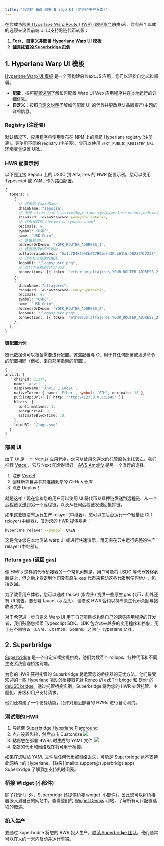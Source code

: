 ```yaml
---
title: "为您的 HWR 部署 Bridge UI (跨链桥用户界面)"
---
```


在您成功[部署 Hyperlane Warp Route (HWR) (跨链资产路由)](/zh/docs/guides/quickstart/deploy-warp-route)后，您有两个现成的选项来设置前端 UI 以支持跨链代币转账：

1. **[Fork、自定义并部署 Hyperlane Warp UI 模板](#fork--customize-the-ui)**
2. **[使用托管的 Superbridge 实例](#superbridge)**

## 1. Hyperlane Warp UI 模板

[Hyperlane Warp UI 模板](https://github.com/hyperlane-xyz/hyperlane-warp-ui-template) 是一个预构建的 Next.JS 应用，您可以轻松自定义和部署。

- **配置**：按照[配置说明](https://github.com/hyperlane-xyz/hyperlane-warp-ui-template/blob/main/README.md)了解如何配置 Warp UI Web 应用程序并在本地运行的详细信息。
- **自定义**：按照[自定义说明](https://github.com/hyperlane-xyz/hyperlane-warp-ui-template/blob/main/CUSTOMIZE.md)了解如何配置 UI 的代币并更改默认品牌资产/主题的详细信息。

### Registry (注册表)

默认情况下，应用程序将使用发布在 NPM 上的规范 Hyperlane registry (注册表)。要使用不同的 registry (注册表)，您可以使用 `NEXT_PUBLIC_REGISTRY_URL` 环境变量设置 URL。

### HWR 配置示例

以下是连接 Sepolia 上的 USDC 到 Alfajores 的 HWR 配置示例。您可以使用 Typescript 或 YAML 作为路由配置。

```typescript
{
  tokens: [
    {
      // 代币的 ChainName
      chainName: "sepolia",
      // 参见 https://github.com/hyperlane-xyz/hyperlane-monorepo/blob/main/typescript/sdk/src/token/TokenStandard.ts
      standard: TokenStandard.EvmHypCollateral,
      // 代币元数据（decimals、symbol、name）
      decimals: 6,
      symbol: "USDC",
      name: "USD Coin",
      // 路由器地址
      addressOrDenom: "YOUR_ROUTER_ADDRESS_1",
      // 底层抵押代币的地址
      collateralAddress: "0x1c7D4B196Cb0C7B01d743Fbc6116a902379C7238",
      // 代币标志图像的路径
      logoURI: "/logos/usdc.png",
      // 此代币连接到的代币列表
      connections: [{ token: "ethereum|alfajores|YOUR_ROUTER_ADDRESS_2" }],
    },
    {
      chainName: "alfajores",
      standard: TokenStandard.EvmHypSynthetic,
      decimals: 6,
      symbol: "USDC",
      name: "USD Coin",
      addressOrDenom: "YOUR_ROUTER_ADDRESS_2",
      logoURI: "/logos/usdc.png",
      connections: [{ token: "ethereum|alfajores|YOUR_ROUTER_ADDRESS_2" }],
    },
  ];
}
```

#### 链配置示例

链元数据也可以根据需要进行配置。这些配置与 CLI 用于其任何部署或发送命令的配置相同（例如，来自[部署指南](/zh/docs/guides/chains/deploy-hyperlane)的配置）。

```typescript
{
anvil1: {
    chainId: 31337,
    name: 'anvil1',
    displayName: 'Anvil 1 Local',
    nativeToken: { name: 'Ether', symbol: 'ETH', decimals: 18 },
    publicRpcUrls: [{ http: 'http://127.0.0.1:8545' }],
    blocks: {
      confirmations: 1,
      reorgPeriod: 0,
      estimateBlockTime: 10,
    },
    logoURI: '/logo.svg'
  }
}
```

### 部署 UI

由于 UI 是一个 Next.js 应用程序，您可以使用您喜欢的托管服务来托管它。我们推荐 [Vercel](https://vercel.com)，它与 Next 配合得很好。[AWS Amplify](https://aws.amazon.com/amplify) 是另一个流行的选择。

1. 注册 [Vercel](https://vercel.com/)
2. 创建新项目并将其连接到您的 GitHub 仓库
3. 点击 Deploy！

就是这样！现在您和您的用户可以使用 UI 将代币从抵押链发送到远程链、从一个远程链发送到另一个远程链，以及从任何远程链发送回抵押链。

<Tip>
如果这些链没有运行生产 relayer (中继器)，您可以在后台运行一个轻量级 CLI relayer (中继器)，仅为您的 HWR 提供服务：

```bash
hyperlane relayer --symbol TOKEN
```

这将允许您在本地测试 warp UI 或进行快速演示，而无需在云中运行完整的生产 relayer (中继器)。

</Tip>

### Return gas (返回 gas)

像 HWRs 这样的代币桥接器的一个常见问题是，用户可能将 USDC 等代币转移到新链上，但之后才意识到他们没有原生 gas 代币来移动这些代币到任何地方，包括返回。

为了改善用户体验，您可以通过 faucet (水龙头) 提供一些原生 gas 代币，此外还有 UI 警告。要创建 faucet (水龙头)，请修改 HWR 合约以持有原生代币余额与接收者共享。

<Tip>
  对于希望进一步自定义 Warp UI 用于自己项目或构建自己的跨链应用程序的开发者，我们鼓励您探索 Typescript SDK。SDK 包含越来越多的实用程序和抽象，用于在不同协议（EVM、Cosmos、Solana）之间与 Hyperlane 交互。
</Tip>

## 2. Superbridge

[Superbridge](https://superbridge.app) 是一个自定义桥接提供商，他们为数百个 rollups、各种代币和不同生态系统管理桥接前端。

为您的 HWR 获得托管的 Superbridge 是运营您的桥接器的无忧方法。他们最受欢迎的一些 Hyperlane 驱动的桥接器包括 [Renzo 的 ezETH bridge](https://renzo.superbridge.app) 和 [Elixir 的 deUSD bridge](https://elixir.superbridge.app)。通过托管桥接实例，Superbridge 将为您的 HWR 处理托管、主题化、升级和用户支持请求。

他们还构建了一个便捷功能，允许对最近部署的 HWRs 进行自助测试。

### 测试您的 HWR

1. 导航至 [Superbridge Hyperlane Playground](https://hyperlane.superbridge.app)
2. 点击设置齿轮，然后点击 Customize ![](/images/docs/guides/deploy-warp-ui/superbridge-settings.png)
3. 粘贴您在部署 HWRs 时生成的 YAML 文件 ![](/images/docs/guides/deploy-warp-ui/superbridge-paste-yaml.png)
4. 指定的代币和网络现在将可用于桥接。

<Tip>
  如果在您粘贴 YAML 文件后任何代币或网络丢失，可能是 Superbridge 尚不支持此网络上的 Hyperlane。[联系](mailto:support@superbridge.app) Superbridge 了解添加支持的时间表。
</Tip>

### 桥接 Widget (小部件)

除了托管 UI 外，Superbridge 还提供桥接 widget (小部件)，因此您可以将桥接器嵌入到自己的网站中。查看他们的 [Widget Demos](https://widget-demos.superbridge.app/) 网站，了解所有可用配置选项的概述。

### 投入生产

要通过 Superbridge 将您的 HWR 投入生产，[联系 Superbridge 团队](mailto:alex@superbridge.app)。他们通常可以在大约一天内启动并运行前端。